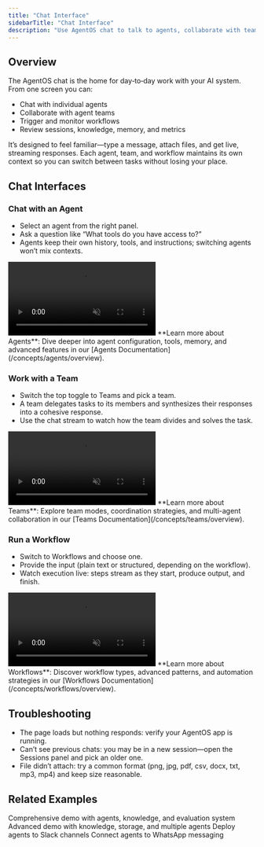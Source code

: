 ```yaml
---
title: "Chat Interface"
sidebarTitle: "Chat Interface"
description: "Use AgentOS chat to talk to agents, collaborate with teams, and run workflows"
---
```


## Overview

The AgentOS chat is the home for day‑to‑day work with your AI system. From one screen you can:

- Chat with individual agents
- Collaborate with agent teams
- Trigger and monitor workflows
- Review sessions, knowledge, memory, and metrics

It’s designed to feel familiar—type a message, attach files, and get live, streaming responses. Each agent, team, and workflow maintains its own context so you can switch between tasks without losing your place.

## Chat Interfaces

### Chat with an Agent

- Select an agent from the right panel.
- Ask a question like “What tools do you have access to?”
- Agents keep their own history, tools, and instructions; switching agents won’t mix contexts.

<Frame>
  <video
    autoPlay
    muted
    loop
    playsInline
    style={{ borderRadius: "0.5rem", width: "100%", height: "auto" }}
  >
    <source src="/videos/agentos-agent-chat.mp4" type="video/mp4" />
  </video>
</Frame>

<Info>
  **Learn more about Agents**: Dive deeper into agent configuration, tools,
  memory, and advanced features in our [Agents
  Documentation](/concepts/agents/overview).
</Info>

### Work with a Team

- Switch the top toggle to Teams and pick a team.
- A team delegates tasks to its members and synthesizes their responses into a cohesive response.
- Use the chat stream to watch how the team divides and solves the task.

<Frame>
  <video
    autoPlay
    muted
    loop
    playsInline
    style={{ borderRadius: "0.5rem", width: "100%", height: "auto" }}
  >
    <source src="/videos/agentos-teams-chat.mp4" type="video/mp4" />
  </video>
</Frame>

<Info>
  **Learn more about Teams**: Explore team modes, coordination strategies, and
  multi-agent collaboration in our [Teams
  Documentation](/concepts/teams/overview).
</Info>

### Run a Workflow

- Switch to Workflows and choose one.
- Provide the input (plain text or structured, depending on the workflow).
- Watch execution live: steps stream as they start, produce output, and finish.

<Frame>
  <video
    autoPlay
    muted
    loop
    playsInline
    style={{ borderRadius: "0.5rem", width: "100%", height: "auto" }}
  >
    <source src="/videos/agentos-workflows-chat.mp4" type="video/mp4" />
  </video>
</Frame>

<Info>
  **Learn more about Workflows**: Discover workflow types, advanced patterns,
  and automation strategies in our [Workflows
  Documentation](/concepts/workflows/overview).
</Info>

## Troubleshooting

- The page loads but nothing responds: verify your AgentOS app is running.
- Can’t see previous chats: you may be in a new session—open the Sessions panel and pick an older one.
- File didn’t attach: try a common format (png, jpg, pdf, csv, docx, txt, mp3, mp4) and keep size reasonable.

## Related Examples

<CardGroup cols={2}>
  <Card title="Demo AgentOS" icon="play" href="/examples/agent-os/demo">
    Comprehensive demo with agents, knowledge, and evaluation system
  </Card>
  <Card title="Advanced Demo" icon="rocket" href="/examples/agent-os/demo">
    Advanced demo with knowledge, storage, and multiple agents
  </Card>
  <Card
    title="Slack Interface"
    icon="slack"
    href="/examples/agent-os/interfaces/slack/basic"
  >
    Deploy agents to Slack channels
  </Card>
  <Card
    title="WhatsApp Interface"
    icon="message"
    href="/examples/agent-os/interfaces/whatsapp/basic"
  >
    Connect agents to WhatsApp messaging
  </Card>
</CardGroup>
